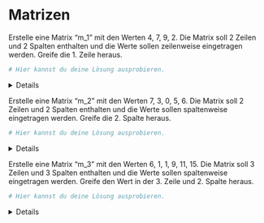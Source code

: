 
# Matrizen 

Erstelle eine Matrix "m_1" mit den Werten 4, 7, 9, 2. Die Matrix soll 2 Zeilen und 2 Spalten enthalten und die Werte sollen zeilenweise eingetragen werden. Greife die 1. Zeile heraus. 


```r
# Hier kannst du deine Lösung ausprobieren.


```

<!-- loesung: start-->
<details>
```r

m_1 <- matrix(data = c(4, 7, 9, 2), nrow = 2, ncol = 2, byrow = TRUE)

m_1[1, ]

```
</details>
<!-- loesung: ende-->


Erstelle eine Matrix "m_2" mit den Werten 7, 3, 0, 5, 6. Die Matrix soll 2 Zeilen und 2 Spalten enthalten und die Werte sollen spaltenweise eingetragen werden. Greife die 2. Spalte heraus.

```r
# Hier kannst du deine Lösung ausprobieren.


```

<!-- loesung: start-->
<details>
```r

m_2 <- matrix(data = c(7, 3, 0, 5), nrow = 2, ncol = 2, byrow = FALSE)

m_2[ , 2]

```
</details>
<!-- loesung: ende-->


Erstelle eine Matrix "m_3" mit den Werten 6, 1, 1, 9, 11, 15. Die Matrix soll 3 Zeilen und 3 Spalten enthalten und die Werte sollen spaltenweise eingetragen werden. Greife den Wert in der 3. Zeile und 2. Spalte heraus.

```r
# Hier kannst du deine Lösung ausprobieren.


```

<!-- loesung: start-->
<details>
```r

m_3 <- matrix(data = c(6, 1, 1, 9, 11, 15), nrow = 3, ncol = 2, byrow = FALSE)

m_3[3, 2]

```
</details>
<!-- loesung: ende-->

